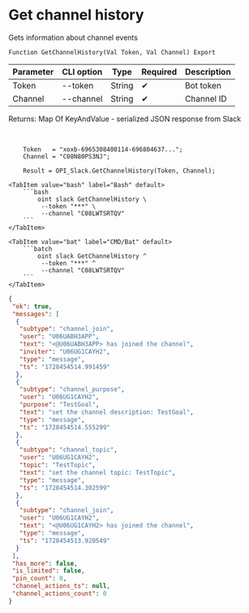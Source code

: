 ﻿---
sidebar_position: 6
---


# Get channel history
 Gets information about channel events



`Function GetChannelHistory(Val Token, Val Channel) Export`

  | Parameter | CLI option | Type | Required | Description |
  |-|-|-|-|-|
  | Token | --token | String | &#x2714; | Bot token |
  | Channel | --channel | String | &#x2714; | Channel ID |

  
  Returns:  Map Of KeyAndValue - serialized JSON response from Slack

<br/>




```bsl title="1C:Enterprise/OneScript code example"
    Token   = "xoxb-6965308400114-696804637...";
    Channel = "C08N80PS3NJ";

    Result = OPI_Slack.GetChannelHistory(Token, Channel);
```
 

 <Tabs>
  
    <TabItem value="bash" label="Bash" default>
        ```bash
            oint slack GetChannelHistory \
             --token "***" \
             --channel "C08LWTSRTQV"
        ```
    </TabItem>
  
    <TabItem value="bat" label="CMD/Bat" default>
        ```batch
            oint slack GetChannelHistory ^
             --token "***" ^
             --channel "C08LWTSRTQV"
        ```
    </TabItem>
</Tabs>


```json title="Result"
{
 "ok": true,
 "messages": [
  {
   "subtype": "channel_join",
   "user": "U06UABH3APP",
   "text": "<@U06UABH3APP> has joined the channel",
   "inviter": "U06UG1CAYH2",
   "type": "message",
   "ts": "1728454514.991459"
  },
  {
   "subtype": "channel_purpose",
   "user": "U06UG1CAYH2",
   "purpose": "TestGoal",
   "text": "set the channel description: TestGoal",
   "type": "message",
   "ts": "1728454514.555299"
  },
  {
   "subtype": "channel_topic",
   "user": "U06UG1CAYH2",
   "topic": "TestTopic",
   "text": "set the channel topic: TestTopic",
   "type": "message",
   "ts": "1728454514.302599"
  },
  {
   "subtype": "channel_join",
   "user": "U06UG1CAYH2",
   "text": "<@U06UG1CAYH2> has joined the channel",
   "type": "message",
   "ts": "1728454513.920549"
  }
 ],
 "has_more": false,
 "is_limited": false,
 "pin_count": 0,
 "channel_actions_ts": null,
 "channel_actions_count": 0
}
```
